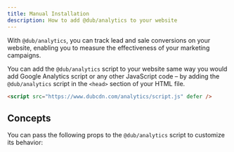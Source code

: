 ```yaml
---
title: Manual Installation
description: How to add @dub/analytics to your website
---
```



With `@dub/analytics`, you can track lead and sale conversions on your website, enabling you to measure the effectiveness of your marketing campaigns.

You can add the `@dub/analytics` script to your website same way you would add Google Analytics script or any other JavaScript code – by adding the `@dub/analytics` script in the `<head>` section of your HTML file.

```html
<script src="https://www.dubcdn.com/analytics/script.js" defer />
```

<DubClientInstallVerify />

## Concepts

You can pass the following props to the `@dub/analytics` script to customize its behavior:

<DubAnalyticsParams />
